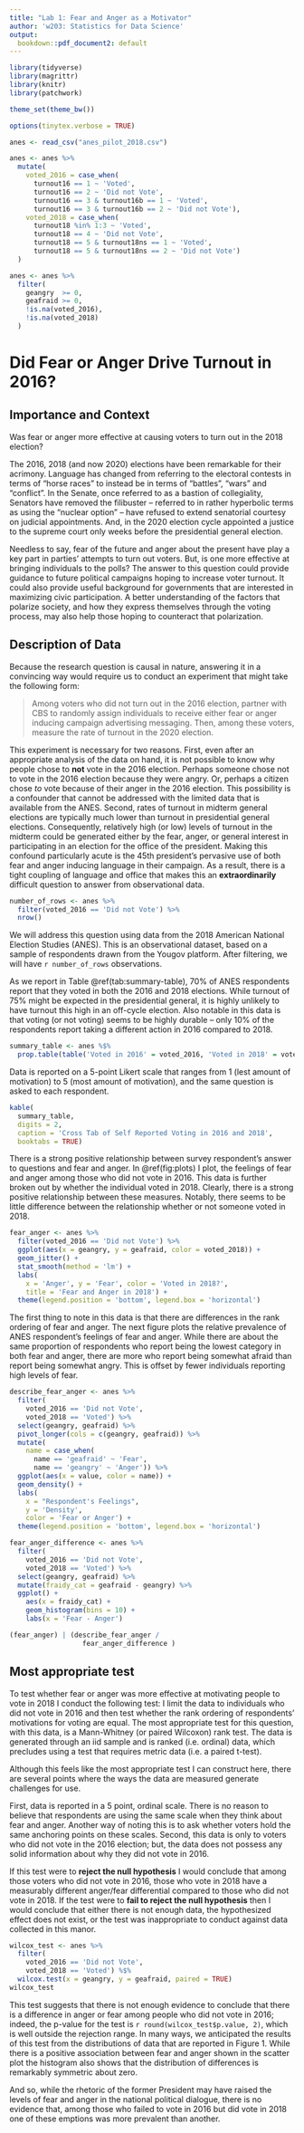 ```yaml
---
title: "Lab 1: Fear and Anger as a Motivator"
author: 'w203: Statistics for Data Science'
output:
  bookdown::pdf_document2: default
---
```


```r
library(tidyverse) 
library(magrittr)
library(knitr)
library(patchwork)

theme_set(theme_bw())

options(tinytex.verbose = TRUE)
```

```r
anes <- read_csv("anes_pilot_2018.csv")
```

```r
anes <- anes %>% 
  mutate(
    voted_2016 = case_when(
      turnout16 == 1 ~ 'Voted', 
      turnout16 == 2 ~ 'Did not Vote', 
      turnout16 == 3 & turnout16b == 1 ~ 'Voted', 
      turnout16 == 3 & turnout16b == 2 ~ 'Did not Vote'), 
    voted_2018 = case_when(
      turnout18 %in% 1:3 ~ 'Voted', 
      turnout18 == 4 ~ 'Did not Vote', 
      turnout18 == 5 & turnout18ns == 1 ~ 'Voted', 
      turnout18 == 5 & turnout18ns == 2 ~ 'Did not Vote')
  )
```

```r
anes <- anes %>% 
  filter(
    geangry  >= 0, 
    geafraid >= 0, 
    !is.na(voted_2016), 
    !is.na(voted_2018)
  )
```

# Did Fear or Anger Drive Turnout in 2016? 

## Importance and Context

Was fear or anger more effective at causing voters to turn out in the 2018 election? 

The 2016, 2018 (and now 2020) elections have been remarkable for their acrimony. Language has changed from referring to the electoral contests in terms of "horse races" to instead be in terms of "battles", "wars" and "conflict". In the Senate, once referred to as a bastion of collegiality, Senators have removed the filibuster -- referred to in rather hyperbolic terms as using the "nuclear option" -- have refused to extend senatorial courtesy on judicial appointments. And, in the 2020 election cycle appointed a justice to the supreme court only weeks before the presidential general election. 

Needless to say, fear of the future and anger about the present have play a key part in parties' attempts to turn out voters. But, is one more effective at bringing individuals to the polls? The answer to this question could provide guidance to future political campaigns hoping to increase voter turnout. It could also provide useful background for governments that are interested in maximizing civic participation.  A better understanding of the factors that polarize society, and how they express themselves through the voting process, may also help those hoping to counteract that polarization.

## Description of Data

Because the research question is causal in nature, answering it in a convincing way would require us to conduct an experiment that might take the following form: 

> Among voters who did not turn out in the 2016 election, partner with CBS to randomly assign individuals to receive either fear or anger inducing campaign advertising messaging. Then, among these voters, measure the rate of turnout in the 2020 election. 

This experiment is necessary for two reasons. First, even after an appropriate analysis of the data on hand, it is not possible to know why people chose to **not**  vote in the 2016 election. Perhaps someone chose not to vote in the 2016 election because they were angry. Or, perhaps a citizen  chose *to* vote because of their anger in the 2016 election. This possibility is a confounder that cannot be addressed with the limited data that is available from the ANES. Second, rates of turnout in midterm general elections are typically much lower than turnout in presidential general elections. Consequently, relatively high (or low) levels of turnout in the midterm could be generated either by the fear, anger, or general interest in participating in an election for the office of the president. Making this confound particularly acute is the 45th president's pervasive use of both fear and anger inducing language in their campaign. As a result, there is a tight coupling of language and office that makes this an **extraordinarily** difficult question to answer from observational data. 

```r
number_of_rows <- anes %>% 
  filter(voted_2016 == 'Did not Vote') %>% 
  nrow()
```

We will address this question using data from the 2018 American National Election Studies (ANES).  This is an observational dataset, based on a sample of respondents drawn from the Yougov platform.  After filtering, we will have `r number_of_rows` observations. 

As we report in Table \@ref(tab:summary-table), 70% of ANES respondents report that they voted in both the 2016 and 2018 elections. While turnout of 75% might be expected in the presidential general, it is highly unlikely to have turnout this high in an off-cycle election. Also notable in this data is that voting (or not voting) seems to be highly durable -- only 10% of the respondents report taking a different action in 2016 compared to 2018. 

```r
summary_table <- anes %$% 
  prop.table(table('Voted in 2016' = voted_2016, 'Voted in 2018' = voted_2018))
```

Data is reported on a 5-point Likert scale that ranges from 1 (lest amount of motivation) to 5 (most amount of motivation), and the same question is asked to each respondent. 

```r
kable(
  summary_table,
  digits = 2,
  caption = 'Cross Tab of Self Reported Voting in 2016 and 2018', 
  booktabs = TRUE)
```

There is a strong positive relationship between survey respondent's answer to questions and fear and anger. In \@ref(fig:plots) I plot, the feelings of fear and anger among those who did not vote in 2016. This data is further broken out by whether the individual voted in 2018. Clearly, there is a strong positive relationship between these measures. Notably, there seems to be little difference between the relationship whether or not someone voted in 2018. 

```r
fear_anger <- anes %>% 
  filter(voted_2016 == 'Did not Vote') %>% 
  ggplot(aes(x = geangry, y = geafraid, color = voted_2018)) + 
  geom_jitter() + 
  stat_smooth(method = 'lm') + 
  labs(
    x = 'Anger', y = 'Fear', color = 'Voted in 2018?', 
    title = 'Fear and Anger in 2018') + 
  theme(legend.position = 'bottom', legend.box = 'horizontal')
```

The first thing to note in this data is that there are differences in the rank ordering of fear and anger. The next figure plots the relative prevalence of ANES respondent's feelings of fear and anger. While there are about the same proportion of respondents who report being the lowest category in both fear and anger, there are more who report being somewhat afraid than report being somewhat angry. This is offset by fewer individuals reporting high levels of fear. 

```r
describe_fear_anger <- anes %>% 
  filter(
    voted_2016 == 'Did not Vote', 
    voted_2018 == 'Voted') %>% 
  select(geangry, geafraid) %>% 
  pivot_longer(cols = c(geangry, geafraid)) %>% 
  mutate(
    name = case_when(
      name == 'geafraid' ~ 'Fear', 
      name == 'geangry' ~ 'Anger')) %>% 
  ggplot(aes(x = value, color = name)) + 
  geom_density() + 
  labs(
    x = "Respondent's Feelings", 
    y = 'Density',
    color = 'Fear or Anger') + 
  theme(legend.position = 'bottom', legend.box = 'horizontal')
```

```r
fear_anger_difference <- anes %>% 
  filter(
    voted_2016 == 'Did not Vote',
    voted_2018 == 'Voted') %>% 
  select(geangry, geafraid) %>% 
  mutate(fraidy_cat = geafraid - geangry) %>% 
  ggplot() + 
    aes(x = fraidy_cat) + 
    geom_histogram(bins = 10) + 
    labs(x = 'Fear - Anger')
```


```r
(fear_anger) | (describe_fear_anger / 
                  fear_anger_difference ) 
```

## Most appropriate test 
To test whether fear or anger was more effective at motivating people to vote in 2018 I conduct the following test: I limit the data to individuals who did not vote in 2016 and then test whether the rank ordering of respondents' motivations for voting are equal. The most appropriate test for this question, with this data, is a Mann-Whitney (or paired Wilcoxon) rank test. The data is generated through an iid sample and is ranked (i.e. ordinal) data, which precludes using a test that requires metric data (i.e. a paired t-test). 

Although this feels like the most appropriate test I can construct here, there are several points where the ways the data are measured generate challenges for use. 

First, data is reported in a 5 point, ordinal scale. There is no reason to believe that respondents are using the same scale when they think about fear and anger. Another way of noting this is to ask whether voters hold the same anchoring points on these scales. Second, this data is only to voters who did not vote in the 2016 election; but, the data does not possess any solid information about why they did not vote in 2016. 

If this test were to **reject the null hypothesis** I would conclude that among those voters who did not vote in 2016, those who vote in 2018 have a measurably different anger/fear differential compared to those who did not vote in 2018. If the test were to **fail to reject the null hypothesis** then I would conclude that either there is not enough data, the hypothesized effect does not exist, or the test was inappropriate to conduct against data collected in this manor. 

```r
wilcox_test <- anes %>% 
  filter(
    voted_2016 == 'Did not Vote', 
    voted_2018 == 'Voted') %$% 
  wilcox.test(x = geangry, y = geafraid, paired = TRUE)
wilcox_test
```

This test suggests that there is not enough evidence to conclude that there is a difference in anger or fear among people who did not vote in 2016; indeed, the p-value for the test is `r round(wilcox_test$p.value, 2)`, which is well outside the rejection range. In many ways, we anticipated the results of this test from the distributions of data that are reported in Figure 1. While there is a positive association between fear and anger shown in the scatter plot the histogram also shows that the distribution of differences is remarkably symmetric about zero. 

And so, while the rhetoric of the former President may have raised the levels of fear and anger in the national political dialogue, there is no evidence that, among those who failed to vote in 2016 but did vote in 2018 one of these emptions was more prevalent than another. 
